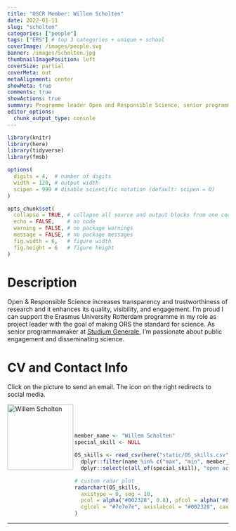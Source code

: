 ```yaml
---
title: "OSCR Member: Willem Scholten"
date: 2022-01-11
slug: "scholten"
categories: ["people"]
tags: ["ERS"] # top 3 categories + unique + school
coverImage: /images/people.svg
banner: /images/Scholten.jpg
thumbnailImagePosition: left
coverSize: partial
coverMeta: out
metaAlignment: center
showMeta: true
comments: true
showActions: true
summary: Programme leader Open and Responsible Science, senior programmamaker Studium Generale
editor_options: 
  chunk_output_type: console
---
```


```r

library(knitr)
library(here)
library(tidyverse)
library(fmsb)

options(
  digits = 4,  # number of digits
  width = 120, # output width
  scipen = 999 # disable scientific notation (default: scipen = 0)
)

opts_chunk$set(
  collapse = TRUE, # collapse all source and output blocks from one code chunk into a single block
  echo = FALSE,    # no code
  warning = FALSE, # no package warnings
  message = FALSE, # no package messages
  fig.width = 6,   # figure width
  fig.height = 6   # figure height
)

```

# Description

Open & Responsible Science increases transparency and trustworthiness of research and it enhances its quality, visibility, and engagement. I’m proud I can support the Erasmus University Rotterdam programme in my role as project leader with the goal of making ORS the standard for science. As senior programmamaker at [Studium Generale](https://www.eur.nl/en/campus/art-culture/studium-generale), I’m passionate about public engagement and disseminating science.
 
# CV and Contact Info

Click on the picture to send an email. The icon on the right redirects to social media.

<!-- EMAIL -->
<p>
  <a href="mailto:willem.scholten@eur.nl">
  <img border="0" alt="Willem Scholten" src="/images/Scholten.jpg" width="150" height="150" align="left">
  </a>
</p>

<!-- LINKEDIN -->
<p align="center">
  <a href="https://www.linkedin.com/in/willem-scholten-7062455/" class="fa fa-linkedin fa-2x" style="color:#000000;">
  </a>
</p>

<BR><BR><BR>

<!-- # Expertise -->

```r

member_name <- "Willem Scholten"
special_skill <- NULL

OS_skills <- read_csv(here("static/OS_skills.csv")) %>%
  dplyr::filter(name %in% c("max", "min", member_name)) %>%
  dplyr::select(c(all_of(special_skill), "open access", "open source software", "reproducible analysis", "data sharing", "data management", "preregistration"))

# custom radar plot
radarchart(OS_skills,
  axistype = 0, seg = 10,
  pcol = alpha("#002328", 0.8), pfcol = alpha("#00B969", 0.6), plwd = 4, centerzero = TRUE, # polygon
  cglcol = "#7e7e7e", axislabcol = "#002328", caxislabels = seq(0, 10, 2), cglwd = 0.8 # grid
)

```

***


